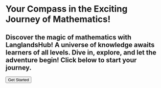 
<div>
  <h1 className=" max-sm:text-5xl min-[640px]:text-6xl lg:text-7xl m-8 max-w-[60rem]">
    <strong>Your Compass in the Exciting Journey of Mathematics!</strong>
  </h1>
  <h2 className="max-sm:text-xl :text-2xl lg:text-2xl mt-8 m-8 max-w-[55rem]">
    Discover the magic of mathematics with LanglandsHub! A universe of knowledge
    awaits learners of all levels. Dive in, explore, and let the adventure
    begin! Click below to start your journey.
  </h2>
  <button className="text-2xl ml-8 inline-flex h-16 w-48 animate-shimmer items-center justify-center rounded-3xl border border-slate-800 bg-[linear-gradient(110deg,#000103,45%,#1e2631,55%,#000103)] bg-[length:200%_100%] px-6 font-medium text-slate-300 transition-colors focus:outline-none focus:ring-2 focus:ring-slate-400 focus:ring-offset-2 focus:ring-offset-slate-50">
    <Link href="/docs/update">Get Started</Link>
  </button>
  <CarouselPlugin></CarouselPlugin>
</div>
